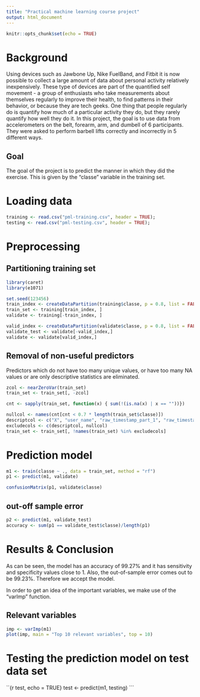 ```yaml
---
title: "Practical machine learning course project"
output: html_document
---
```


```r
knitr::opts_chunk$set(echo = TRUE)
```

# Background

Using devices such as Jawbone Up, Nike FuelBand, and Fitbit it is now possible to collect a large amount of data about personal activity relatively inexpensively. These type of devices are part of the quantified self movement - a group of enthusiasts who take measurements about themselves regularly to improve their health, to find patterns in their behavior, or because they are tech geeks. One thing that people regularly do is quantify how much of a particular activity they do, but they rarely quantify how well they do it. In this project, the goal is to use data from accelerometers on the belt, forearm, arm, and dumbell of 6 participants. They were asked to perform barbell lifts correctly and incorrectly in 5 different ways. 

## Goal

The goal of the project is to predict the manner in which they did the exercise. This is given by the "classe" variable in the training set. 

# Loading data

```r
training <- read.csv("pml-training.csv", header = TRUE);
testing <- read.csv("pml-testing.csv", header = TRUE);
```

# Preprocessing

## Partitioning training set

```r
library(caret)
library(e1071)

set.seed(123456)
train_index <- createDataPartition(training$classe, p = 0.8, list = FALSE)
train_set <- training[train_index, ]
validate <- training[-train_index, ]

valid_index <- createDataPartition(validate$classe, p = 0.8, list = FALSE)
validate_test <- validate[-valid_index,]
validate <- validate[valid_index,]
```

## Removal of non-useful predictors

Predictors which do not have too many unique values, or have too many NA values or are only descriptive statistics are eliminated.

```r
zcol <- nearZeroVar(train_set)
train_set <- train_set[, -zcol]

cnt <- sapply(train_set, function(x) { sum(!(is.na(x) | x == ""))})

nullcol <- names(cnt[cnt < 0.7 * length(train_set$classe)])
descriptcol <- c("X", "user_name", "raw_timestamp_part_1", "raw_timestamp_part_2", "cvtd_timestamp", "new_window", "num_window")
excludecols <- c(descriptcol, nullcol)
train_set <- train_set[, !names(train_set) %in% excludecols]
```

# Prediction model


```r

m1 <- train(classe ~ ., data = train_set, method = "rf")
p1 <- predict(m1, validate)

confusionMatrix(p1, validate$classe)
```

## out-off sample error
```r
p2 <- predict(m1, validate_test)
accuracy <- sum(p1 == validate_test$classe)/length(p1)
```

# Results & Conclusion 

As can be seen, the model has an accuracy of 99.27% and it has sensitivity and specificity values close to 1. Also, the out-of-sample error comes out to be 99.23%. Therefore we accept the model.

In order to get an idea of the important variables, we make use of the "varImp" function.

## Relevant variables

```r
imp <- varImp(m1)
plot(imp, main = "Top 10 relevant variables", top = 10)
```


# Testing the prediction model on test data set
``{r test, echo = TRUE}
test <- predict(m1, testing)
```
